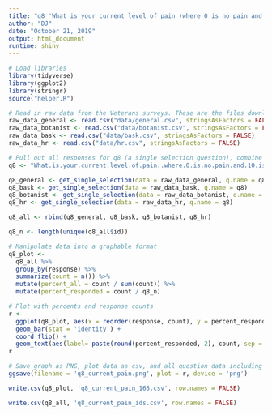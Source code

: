 ```yaml
---
title: "q8 'What is your current level of pain (where 0 is no pain and 10 is the worst pain imaginable) what is your current level of pain?' (National Veterans)"
author: "DJ"
date: "October 21, 2019"
output: html_document
runtime: shiny
---
```


```r
# Load libraries
library(tidyverse)
library(ggplot2)
library(stringr)
source("helper.R")
```

```r
# Read in raw data from the Veterans surveys. These are the files downloaded from survey monkey saved as a .csv
raw_data_general <- read.csv("data/general.csv", stringsAsFactors = FALSE)
raw_data_botanist <- read.csv("data/botanist.csv", stringsAsFactors = FALSE)
raw_data_bask <- read.csv("data/bask.csv", stringsAsFactors = FALSE)
raw_data_hr <- read.csv("data/hr.csv", stringsAsFactors = FALSE)
```

```r
# Pull out all responses for q8 (a single selection question), combine and determine 'question n'
q8 <- "What.is.your.current.level.of.pain..where.0.is.no.pain.and.10.is.the.worst.pain.imaginable..what.is.your.current.level.of.pain."

q8_general <- get_single_selection(data = raw_data_general, q.name = q8)
q8_bask <- get_single_selection(data = raw_data_bask, q.name = q8)
q8_botanist <- get_single_selection(data = raw_data_botanist, q.name = q8)
q8_hr <- get_single_selection(data = raw_data_hr, q.name = q8)

q8_all <- rbind(q8_general, q8_bask, q8_botanist, q8_hr)

q8_n <- length(unique(q8_all$id))
```

```r
# Manipulate data into a graphable format
q8_plot <- 
  q8_all %>%
  group_by(response) %>%
  summarize(count = n()) %>%
  mutate(percent_all = count / sum(count)) %>%
  mutate(percent_responded = count / q8_n)
```

```r
# Plot with percents and response counts
r <- 
  ggplot(q8_plot, aes(x = reorder(response, count), y = percent_responded)) +
  geom_bar(stat = 'identity') +
  coord_flip() +
  geom_text(aes(label= paste(round(percent_responded, 2), count, sep = "***")))
r
```

```r
# Save graph as PNG, plot data as csv, and all question data including response IDs as csv (save question n and N at end of plot file as "_x.x")
ggsave(filename = 'q8_current_pain.png', plot = r, device = 'png')

write.csv(q8_plot, 'q8_current_pain_165.csv', row.names = FALSE)

write.csv(q8_all, 'q8_current_pain_ids.csv', row.names = FALSE)
```